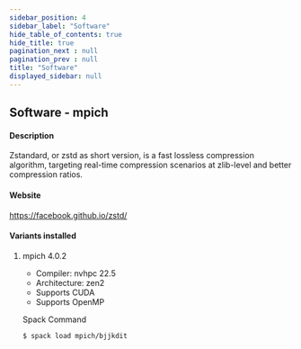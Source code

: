 ```yaml
---
sidebar_position: 4
sidebar_label: "Software"
hide_table_of_contents: true
hide_title: true
pagination_next : null
pagination_prev : null
title: "Software"
displayed_sidebar: null
---
```


## Software - mpich


#### Description
Zstandard, or zstd as short version, is a fast lossless compression algorithm, targeting real-time compression scenarios at zlib-level and better compression ratios.

#### Website
https://facebook.github.io/zstd/

#### Variants installed

1. mpich 4.0.2

    - Compiler: nvhpc 22.5
    - Architecture: zen2
    - Supports CUDA
    - Supports OpenMP

    Spack Command
    ```bash
    $ spack load mpich/bjjkdit
    ```

